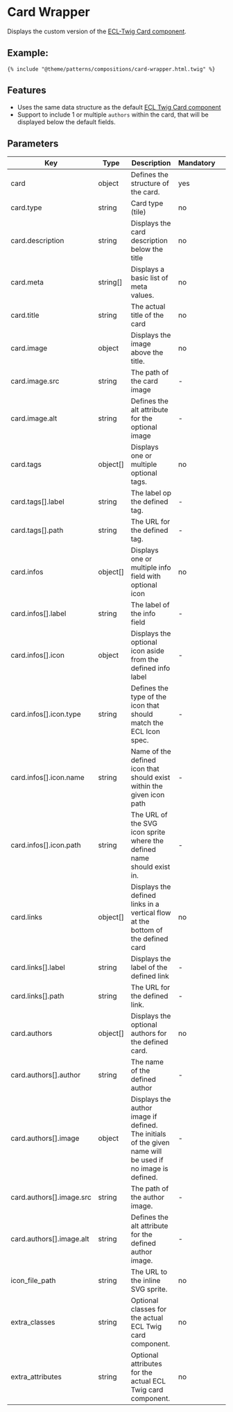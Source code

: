 # Card Wrapper

Displays the custom version of the [ECL-Twig Card component](https://ecl-twig-php.netlify.app/ec/?path=/story/components-card).

## Example:

```
{% include "@theme/patterns/compositions/card-wrapper.html.twig" %}
```

## Features

- Uses the same data structure as the default [ECL Twig Card component](https://ecl-twig-php.netlify.app/ec/?path=/story/components-card--tile)
- Support to include 1 or multiple `authors` within the card, that will be displayed below the default fields.

## Parameters

| Key                      | Type     | Description                                                                                               | Mandatory |     |
| ------------------------ | -------- | --------------------------------------------------------------------------------------------------------- | --------- | --- |
| card                     | object   | Defines the structure of the card.                                                                        | yes       |     |
| card.type                | string   | Card type (tile)                                                                                          | no        |     |
| card.description         | string   | Displays the card description below the title                                                             | no        |     |
| card.meta                | string[] | Displays a basic list of meta values.                                                                     | no        |     |
| card.title               | string   | The actual title of the card                                                                              | no        |     |
| card.image               | object   | Displays the image above the title.                                                                       | no        |     |
| card.image.src           | string   | The path of the card image                                                                                | -         |     |
| card.image.alt           | string   | Defines the alt attribute for the optional image                                                          | -         |     |
| card.tags                | object[] | Displays one or multiple optional tags.                                                                   | no        |     |
| card.tags[].label        | string   | The label op the defined tag.                                                                             | -         |     |
| card.tags[].path         | string   | The URL for the defined tag.                                                                              | -         |     |
| card.infos               | object[] | Displays one or multiple info field with optional icon                                                    | no        |     |
| card.infos[].label       | string   | The label of the info field                                                                               | -         |     |
| card.infos[].icon        | object   | Displays the optional icon aside from the defined info label                                              | -         |     |
| card.infos[].icon.type   | string   | Defines the type of the icon that should match the ECL Icon spec.                                         | -         |     |
| card.infos[].icon.name   | string   | Name of the defined icon that should exist within the given icon path                                     | -         |     |
| card.infos[].icon.path   | string   | The URL of the SVG icon sprite where the defined name should exist in.                                    | -         |     |
| card.links               | object[] | Displays the defined links in a vertical flow at the bottom of the defined card                           | no        |     |
| card.links[].label       | string   | Displays the label of the defined link                                                                    | -         |     |
| card.links[].path        | string   | The URL for the defined link.                                                                             | -         |     |
| card.authors             | object[] | Displays the optional authors for the defined card.                                                       | no        |     |
| card.authors[].author    | string   | The name of the defined author                                                                            | -         |     |
| card.authors[].image     | object   | Displays the author image if defined. The initials of the given name will be used if no image is defined. | -         |     |
| card.authors[].image.src | string   | The path of the author image.                                                                             | -         |     |
| card.authors[].image.alt | string   | Defines the alt attribute for the defined author image.                                                   | -         |     |
| icon_file_path           | string   | The URL to the inline SVG sprite.                                                                         | no        |     |
| extra_classes            | string   | Optional classes for the actual ECL Twig card component.                                                  | no        |     |
| extra_attributes         | string   | Optional attributes for the actual ECL Twig card component.                                               | no        |     |
